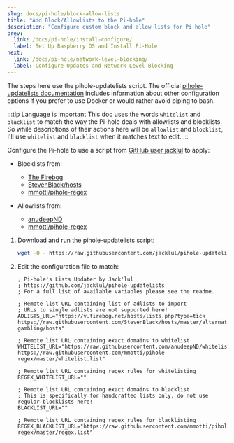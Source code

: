 ```yaml
---
slug: docs/pi-hole/block-allow-lists
title: "Add Block/Allowlists to the Pi-hole"
description: "Configure custom block and allow lists for Pi-hole"
prev:
  link: /docs/pi-hole/install-configure/
  label: Set Up Raspberry OS and Install Pi-Hole
next:
  link: /docs/pi-hole/network-level-blocking/
  label: Configure Updates and Network-Level Blocking
---
```


The steps here use the pihole-updatelists script. The official [pihole-updatelists documentation](https://github.com/jacklul/pihole-updatelists#update-pi-holes-lists-from-remote-sources) includes information about other configuration options if you prefer to use Docker or would rather avoid piping to bash.

:::tip Language is important
This doc uses the words `whitelist` and `blacklist` to match the way the Pi-hole deals with allowlists and blocklists. So while descriptions of their actions here will be `allowlist` and `blocklist`, I'll use `whitelist` and `blacklist` when it matches text to edit.
:::

Configure the Pi-hole to use a script from [GitHub user jacklul](https://github.com/jacklul/pihole-updatelists#update-pi-holes-lists-from-remote-sources) to apply:

- Blocklists from:
  - [The Firebog](https://firebog.net/)
  - [StevenBlack/hosts](https://github.com/StevenBlack/hosts)
  - [mmotti/pihole-regex](https://github.com/mmotti/pihole-regex/)

- Allowlists from:
  - [anudeepND](https://github.com/anudeepND/whitelist)
  - [mmotti/pihole-regex](https://github.com/mmotti/pihole-regex/)

1. Download and run the pihole-updatelists script:

   ```zsh
   wget -O - https://raw.githubusercontent.com/jacklul/pihole-updatelists/master/install.sh | sudo bash
   ```

1. Edit the configuration file to match:

   ```text title="/etc/pihole-updatelists.conf" showLineNumbers
   ; Pi-hole's Lists Updater by Jack'lul
   ; https://github.com/jacklul/pihole-updatelists
   ; For a full list of available variables please see the readme.

   ; Remote list URL containing list of adlists to import
   ; URLs to single adlists are not supported here!
   ADLISTS_URL="https://v.firebog.net/hosts/lists.php?type=tick https://raw.githubusercontent.com/StevenBlack/hosts/master/alternates/fakenews-gambling/hosts"

   ; Remote list URL containing exact domains to whitelist
   WHITELIST_URL="https://raw.githubusercontent.com/anudeepND/whitelist/master/domains/whitelist.txt https://raw.githubusercontent.com/mmotti/pihole-regex/master/whitelist.list"

   ; Remote list URL containing regex rules for whitelisting
   REGEX_WHITELIST_URL=""

   ; Remote list URL containing exact domains to blacklist
   ; This is specifically for handcrafted lists only, do not use regular blocklists here!
   BLACKLIST_URL=""

   ; Remote list URL containing regex rules for blacklisting
   REGEX_BLACKLIST_URL="https://raw.githubusercontent.com/mmotti/pihole-regex/master/regex.list"
   ```
